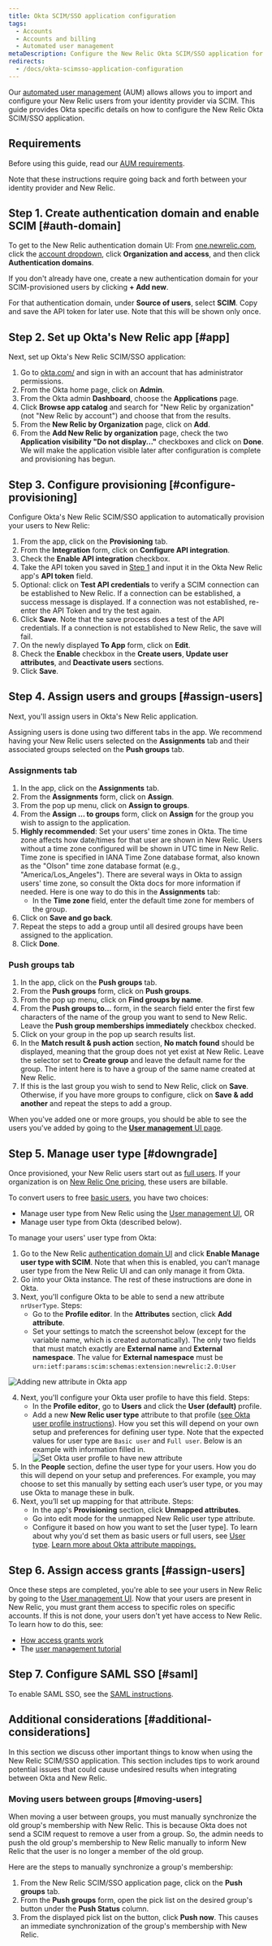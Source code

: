 ```yaml
---
title: Okta SCIM/SSO application configuration
tags:
  - Accounts
  - Accounts and billing
  - Automated user management
metaDescription: Configure the New Relic Okta SCIM/SSO application for your organization.
redirects:
  - /docs/okta-scimsso-application-configuration
---
```


Our [automated user management](/docs/accounts/accounts/automated-user-management/automated-user-provisioning-single-sign) (AUM) allows allows you to import and configure your New Relic users from your identity provider via SCIM. This guide provides Okta specific details on how to configure the New Relic Okta SCIM/SSO application.

## Requirements

Before using this guide, read our [AUM requirements](/docs/assign-users-automated-provisioning-allow-single-sign#requirements).

Note that these instructions require going back and forth between your identity provider and New Relic. 

## Step 1. Create authentication domain and enable SCIM [#auth-domain]

To get to the New Relic authentication domain UI: From [one.newrelic.com](https://one.newrelic.com), click the [account dropdown](/docs/using-new-relic/welcome-new-relic/get-started/glossary/#account-dropdown), click **Organization and access**, and then click **Authentication domains**. 

If you don't already have one, create a new authentication domain for your SCIM-provisioned users by clicking **+ Add new**. 

For that authentication domain, under **Source of users**, select **SCIM**. Copy and save the API token for later use. Note that this will be shown only once.

## Step 2. Set up Okta's New Relic app [#app]

Next, set up Okta's New Relic SCIM/SSO application:

1. Go to [okta.com/](https://www.okta.com/) and sign in with an account that has administrator permissions.
2. From the Okta home page, click on **Admin**.
3. From the Okta admin **Dashboard**, choose the **Applications** page. 
4. Click **Browse app catalog** and search for "New Relic by organization" (not "New Relic by account") and choose that from the results.
5. From the **New Relic by Organization** page, click on **Add**.
6. From the **Add New Relic by organization** page, check the two **Application visibility "Do not display..."** checkboxes and click on **Done**. We will make the application visible later after configuration is complete and provisioning has begun.

## Step 3. Configure provisioning [#configure-provisioning]

Configure Okta's New Relic SCIM/SSO application to automatically provision your users to New Relic:

1. From the app, click on the **Provisioning** tab.
2. From the **Integration** form, click on **Configure API integration**.
3. Check the **Enable API integration** checkbox.
4. Take the API token you saved in [Step 1](#auth-domain) and input it in the Okta New Relic app's **API token** field.
5. Optional: click on **Test API credentials** to verify a SCIM connection can be established to New Relic. If a connection can be established, a success message is displayed. If a connection was not established, re-enter the API Token and try the test again.
6. Click **Save**. Note that the save process does a test of the API credentials. If a connection is not established to New Relic, the save will fail.
7. On the newly displayed **To App** form, click on **Edit**.
8. Check the **Enable** checkbox in the **Create users**, **Update user attributes**, and **Deactivate users** sections.
9. Click **Save**.

## Step 4. Assign users and groups [#assign-users]

Next, you'll assign users in Okta's New Relic application.

Assigning users is done using two different tabs in the app. We recommend having your New Relic users selected on the **Assignments** tab and their associated groups selected on the **Push groups** tab.

### Assignments tab

1. In the app, click on the **Assignments** tab.
2. From the **Assignments** form, click on **Assign**.
3. From the pop up menu, click on **Assign to groups**.
4. From the **Assign ... to groups** form, click on **Assign** for the group you wish to assign to the application.
5. **Highly recommended**: Set your users' time zones in Okta. The time zone affects how date/times for that user are shown in New Relic. Users without a time zone configured will be shown in UTC time in New Relic. Time zone is specified in IANA Time Zone database format, also known as the "Olson" time zone database format (e.g., "America/Los_Angeles"). There are several ways in Okta to assign users' time zone, so consult the Okta docs for more information if needed. Here is one way to do this in the **Assignments** tab: 
   * In the **Time zone** field, enter the default time zone for members of the group. 
6. Click on **Save and go back**.
7. Repeat the steps to add a group until all desired groups have been assigned to the application.
8. Click **Done**.

### Push groups tab

1. In the app, click on the **Push groups** tab.
2. From the **Push groups** form, click on **Push groups**.
3. From the pop up menu, click on **Find groups by name**.
4. From the **Push groups to...** form, in the search field enter the first few characters of the name of the group you want to send to New Relic. Leave the **Push group memberships immediately** checkbox checked.
5. Click on your group in the pop up search results list.
6. In the **Match result & push action** section, **No match found** should be displayed, meaning that the group does not yet exist at New Relic. Leave the selector set to **Create group** and leave the default name for the group. The intent here is to have a group of the same name created at New Relic.
7. If this is the last group you wish to send to New Relic, click on **Save**. Otherwise, if you have more groups to configure, click on **Save & add another** and repeat the steps to add a group.

When you've added one or more groups, you should be able to see the users you've added by going to the [**User management** UI page](/docs/accounts/accounts-billing/new-relic-one-user-management/add-manage-users-groups-roles/#where). 

## Step 5. Manage user type [#downgrade]

Once provisioned, your New Relic users start out as [full users](/docs/accounts/accounts-billing/new-relic-one-user-management/new-relic-one-user-model-understand-user-structure#user-type). If your organization is on [New Relic One pricing](/docs/accounts/accounts-billing/new-relic-one-pricing-billing/new-relic-one-pricing-billing), these users are billable. 

To convert users to free [basic users](/docs/accounts/accounts-billing/new-relic-one-user-management/new-relic-one-user-model-understand-user-structure#user-type), you have two choices: 

* Manage user type from New Relic using the [User management UI](/docs/accounts/accounts-billing/new-relic-one-user-management/add-manage-users-groups-roles#add-users), OR
* Manage user type from Okta (described below). 

To manage your users' user type from Okta: 

1. Go to the New Relic [authentication domain UI](/docs/accounts/accounts-billing/new-relic-one-user-management/authentication-domains-saml-sso-scim-more/#manage-user-type-scim) and click **Enable Manage user type with SCIM**. Note that when this is enabled, you can’t manage user type from the New Relic UI and can only manage it from Okta.
2. Go into your Okta instance. The rest of these instructions are done in Okta.
3. Next, you'll configure Okta to be able to send a new attribute `nrUserType`. Steps: 
	* Go to the **Profile editor**. In the **Attributes** section, click **Add attribute**. 
	* Set your settings to match the screenshot below (except for the variable name, which is created automatically). The only two fields that must match exactly are **External name** and **External namespace**. The value for **External namespace** must be `urn:ietf:params:scim:schemas:extension:newrelic:2.0:User`
	
  ![Adding new attribute in Okta app](./images/okta-define-user-type.png "Adding new attribute in Okta app")

4. Next, you'll configure your Okta user profile to have this field. Steps: 
	* In the **Profile editor**, go to **Users** and click the **User (default)** profile. 
	* Add a new **New Relic user type** attribute to that profile ([see Okta user profile instructions](https://developer.okta.com/docs/concepts/user-profiles/#universal-directory-schemas)). How you set this will depend on your own setup and preferences for defining user type. Note that the expected values for user type are `Basic user` and `Full user`. Below is an example with information filled in. 
  ![Set Okta user profile to have new attribute](./images/okta-add-user-type-to-profile.png "Set Okta user profile to have new attribute")
5. In the **People** section, define the user type for your users. How you do this will depend on your setup and preferences. For example, you may choose to set this manually by setting each user’s user type, or you may use Okta to manage these in bulk.
6. Next, you’ll set up mapping for that attribute. Steps: 
	* In the app's **Provisioning** section, click **Unmapped attributes**.
	* Go into edit mode for the unmapped New Relic user type attribute.
	* Configure it based on how you want to set the [user type]. To learn about why you'd set them as basic users or full users, see [User type](/docs/accounts/accounts-billing/new-relic-one-user-management/new-relic-one-user-model-understand-user-structure#user-type). [Learn more about Okta attribute mappings.](https://help.okta.com/en/prod/Content/Topics/users-groups-profiles/usgp-about-attribute-mappings.htm) 

## Step 6. Assign access grants [#assign-users]

Once these steps are completed, you're able to see your users in New Relic by going to the [User management UI](/docs/accounts/accounts-billing/new-relic-one-user-management/add-manage-users-groups-roles/#where). Now that your users are present in New Relic, you must grant them access to specific roles on specific accounts. If this is not done, your users don't yet have access to New Relic. To learn how to do this, see: 

* [How access grants work](/docs/accounts/accounts-billing/new-relic-one-user-management/add-manage-users-groups-roles#understand-concepts)
* The [user management tutorial](/docs/accounts/accounts-billing/new-relic-one-user-management/tutorial-add-new-user-groups-roles-new-relic-one-user-model/) 

## Step 7. Configure SAML SSO [#saml]

To enable SAML SSO, see the [SAML instructions](/docs/accounts/accounts-billing/new-relic-one-user-management/authentication-domains-saml-sso-scim-more/#saml). 


## Additional considerations [#additional-considerations]

In this section we discuss other important things to know when using the New Relic SCIM/SSO application. This section includes tips to work around potential issues that could cause undesired results when integrating between Okta and New Relic.

### Moving users between groups [#moving-users]

When moving a user between groups, you must manually synchronize the old group's membership with New Relic. This is because Okta does not send a SCIM request to remove a user from a group. So, the admin needs to push the old group's membership to New Relic manually to inform New Relic that the user is no longer a member of the old group.

Here are the steps to manually synchronize a group's membership:

1. From the New Relic SCIM/SSO application page, click on the **Push groups** tab.
2. From the **Push groups** form, open the pick list on the desired group's button under the **Push Status** column.
3. From the displayed pick list on the button, click **Push now**. This causes an immediate synchronization of the group's membership with New Relic.
